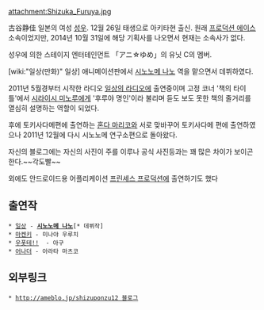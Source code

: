 attachment:Shizuka_Furuya.jpg

古谷静佳
일본의 여성 [[성우]]. 12월 26일 태생으로 아키타현 출신. 원래 [[프로덕션 에이스]] 소속이었지만, 2014년 10월 31일에 해당 기획사를 나오면서 현재는 소속사가 없다.

성우에 의한 스테이지 엔터테인먼트 「アニ☆ゆめ」의 유닛 C의 멤버.

[wiki:"일상(만화)" 일상] 애니메이션판에서 [[시노노메 나노]] 역을 맡으면서 데뷔하였다.

2011년 5월경부터 시작한 라디오 [[일상(만화)#s-4|일상의 라디오]]에 출연중이며 고정 코너 '책의 타이틀'에서 [[시라이시 미노루]]에게 '후루야 명인'이라 불리며 듣도 보도 못한 책의 줄거리를 열심히 설명하는 역할이 되었다.

후에 토키사다메편에 출연하는 [[혼다 마리코]]와 서로 맞바꾸어 토키사다메 편에 출연하였으나 2011년 12월에 다시 시노노메 연구소편으로 돌아왔다.

자신의 블로그에는 자신의 사진이 주를 이루나 공식 사진등과는 꽤 많은 차이가 보이곤 한다.~~각도빨~~

외에도 안드로이드용 어플리케이션 [[프린세스 프로덕션]]에 출연하기도 했다

== 출연작 ==
 * [[일상(만화)|일상]] - '''[[시노노메 나노]]'''[* 데뷔작]
 * [[마켄키]] - 미나야 우루치
 * [[우폿테!!]]  - 아구
 * [[어나더]] - 아라타 마츠코

== 외부링크 ==
 * [[http://ameblo.jp/shizuponzu12 블로그]]
